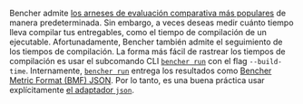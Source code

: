 Bencher admite [los arneses de evaluación comparativa más populares][adapters] de manera predeterminada. Sin embargo, a veces deseas medir cuánto tiempo lleva compilar tus entregables, como el tiempo de compilación de un ejecutable. Afortunadamente, Bencher también admite el seguimiento de los tiempos de compilación. La forma más fácil de rastrear los tiempos de compilación es usar el subcomando CLI <code><a href="/es/docs/explanation/bencher-run/">bencher run</a></code> con el flag `--build-time`. Internamente, <code><a href="/es/docs/explanation/bencher-run/">bencher run</a></code> entrega los resultados como [Bencher Metric Format (BMF) JSON][bmf]. Por lo tanto, es una buena práctica usar explícitamente [el adaptador `json`][json adapter].

[adapters]: /es/docs/explanation/adapters/
[bmf]: /es/docs/reference/bencher-metric-format/
[json adapter]: /es/docs/explanation/adapters/#-json
